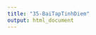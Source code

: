 ```yaml
---
title: "35-BaiTapTinhDiem"
output: html_document
---
```


<!-- Bai tap tinh diem -->

<!-- Ap dung k-means, DBSCAN, phan cum so sanh va danh -->

<!-- Dataset: https://archive.ics.uci.edu/dataset/292/wholesale+customers -->

